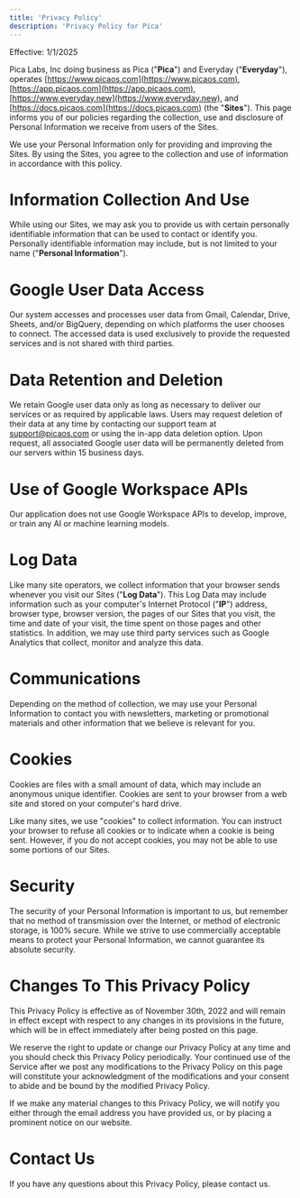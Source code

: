---
title: 'Privacy Policy'
description: 'Privacy Policy for Pica'
---

Effective: 1/1/2025

Pica Labs, Inc doing business as Pica ("**Pica**") and Everyday ("**Everyday**"), operates [https://www.picaos.com](https://www.picaos.com), [https://app.picaos.com](https://app.picaos.com), [https://www.everyday.new](https://www.everyday.new), and [https://docs.picaos.com](https://docs.picaos.com) (the "**Sites**"). This page informs you of our policies regarding the collection, use and disclosure of Personal Information we receive from users of the Sites.

We use your Personal Information only for providing and improving the Sites. By using the Sites, you agree to the collection and use of information in accordance with this policy.

# Information Collection And Use

While using our Sites, we may ask you to provide us with certain personally identifiable information that can be used to contact or identify you. Personally identifiable information may include, but is not limited to your name ("**Personal Information**").

# Google User Data Access

Our system accesses and processes user data from Gmail, Calendar, Drive, Sheets, and/or BigQuery, depending on which platforms the user chooses to connect. The accessed data is used exclusively to provide the requested services and is not shared with third parties.

# Data Retention and Deletion

We retain Google user data only as long as necessary to deliver our services or as required by applicable laws.
Users may request deletion of their data at any time by contacting our support team at support@picaos.com or using the in-app data deletion option. Upon request, all associated Google user data will be permanently deleted from our servers within 15 business days.

# Use of Google Workspace APIs

Our application does not use Google Workspace APIs to develop, improve, or train any AI or machine learning models.

# Log Data

Like many site operators, we collect information that your browser sends whenever you visit our Sites ("**Log Data**"). This Log Data may include information such as your computer's Internet Protocol ("**IP**") address, browser type, browser version, the pages of our Sites that you visit, the time and date of your visit, the time spent on those pages and other statistics. In addition, we may use third party services such as Google Analytics that collect, monitor and analyze this data.

# Communications

Depending on the method of collection, we may use your Personal Information to contact you with newsletters, marketing or promotional materials and other information that we believe is relevant for you.

# Cookies

Cookies are files with a small amount of data, which may include an anonymous unique identifier. Cookies are sent to your browser from a web site and stored on your computer's hard drive.

Like many sites, we use "cookies" to collect information. You can instruct your browser to refuse all cookies or to indicate when a cookie is being sent. However, if you do not accept cookies, you may not be able to use some portions of our Sites.

# Security

The security of your Personal Information is important to us, but remember that no method of transmission over the Internet, or method of electronic storage, is 100% secure. While we strive to use commercially acceptable means to protect your Personal Information, we cannot guarantee its absolute security.

# Changes To This Privacy Policy

This Privacy Policy is effective as of November 30th, 2022 and will remain in effect except with respect to any changes in its provisions in the future, which will be in effect immediately after being posted on this page.

We reserve the right to update or change our Privacy Policy at any time and you should check this Privacy Policy periodically. Your continued use of the Service after we post any modifications to the Privacy Policy on this page will constitute your acknowledgment of the modifications and your consent to abide and be bound by the modified Privacy Policy.

If we make any material changes to this Privacy Policy, we will notify you either through the email address you have provided us, or by placing a prominent notice on our website.

# Contact Us

If you have any questions about this Privacy Policy, please contact us.